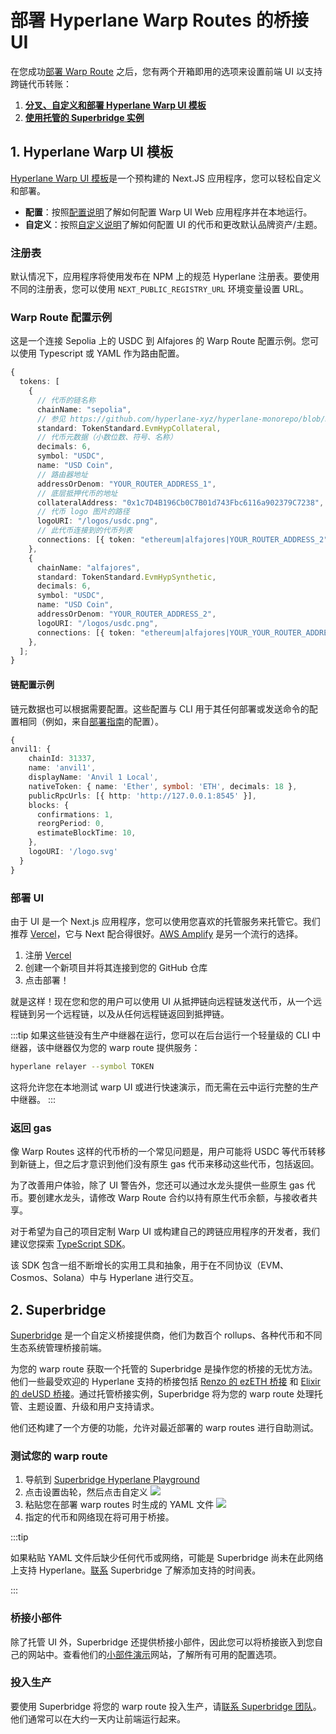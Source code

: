 # 部署 Hyperlane Warp Routes 的桥接 UI

在您成功[部署 Warp Route](/docs/guides/deploy-warp-route) 之后，您有两个开箱即用的选项来设置前端 UI 以支持跨链代币转账：

1. **[分叉、自定义和部署 Hyperlane Warp UI 模板](#fork--customize-the-ui)**
2. **[使用托管的 Superbridge 实例](#superbridge)**

## 1. Hyperlane Warp UI 模板

[Hyperlane Warp UI 模板](https://github.com/hyperlane-xyz/hyperlane-warp-ui-template)是一个预构建的 Next.JS 应用程序，您可以轻松自定义和部署。

- **配置**：按照[配置说明](https://github.com/hyperlane-xyz/hyperlane-warp-ui-template/blob/main/README.md)了解如何配置 Warp UI Web 应用程序并在本地运行。
- **自定义**：按照[自定义说明](https://github.com/hyperlane-xyz/hyperlane-warp-ui-template/blob/main/CUSTOMIZE.md)了解如何配置 UI 的代币和更改默认品牌资产/主题。

### 注册表

默认情况下，应用程序将使用发布在 NPM 上的规范 Hyperlane 注册表。要使用不同的注册表，您可以使用 `NEXT_PUBLIC_REGISTRY_URL` 环境变量设置 URL。

### Warp Route 配置示例

这是一个连接 Sepolia 上的 USDC 到 Alfajores 的 Warp Route 配置示例。您可以使用 Typescript 或 YAML 作为路由配置。

```typescript
{
  tokens: [
    {
      // 代币的链名称
      chainName: "sepolia",
      // 参见 https://github.com/hyperlane-xyz/hyperlane-monorepo/blob/main/typescript/sdk/src/token/TokenStandard.ts
      standard: TokenStandard.EvmHypCollateral,
      // 代币元数据（小数位数、符号、名称）
      decimals: 6,
      symbol: "USDC",
      name: "USD Coin",
      // 路由器地址
      addressOrDenom: "YOUR_ROUTER_ADDRESS_1",
      // 底层抵押代币的地址
      collateralAddress: "0x1c7D4B196Cb0C7B01d743Fbc6116a902379C7238",
      // 代币 logo 图片的路径
      logoURI: "/logos/usdc.png",
      // 此代币连接到的代币列表
      connections: [{ token: "ethereum|alfajores|YOUR_ROUTER_ADDRESS_2" }],
    },
    {
      chainName: "alfajores",
      standard: TokenStandard.EvmHypSynthetic,
      decimals: 6,
      symbol: "USDC",
      name: "USD Coin",
      addressOrDenom: "YOUR_ROUTER_ADDRESS_2",
      logoURI: "/logos/usdc.png",
      connections: [{ token: "ethereum|alfajores|YOUR_YOUR_ROUTER_ADDRESS_2" }],
    },
  ];
}
```

#### 链配置示例

链元数据也可以根据需要配置。这些配置与 CLI 用于其任何部署或发送命令的配置相同（例如，来自[部署指南](/docs/deploy-hyperlane.mdx)的配置）。

```typescript
{
anvil1: {
    chainId: 31337,
    name: 'anvil1',
    displayName: 'Anvil 1 Local',
    nativeToken: { name: 'Ether', symbol: 'ETH', decimals: 18 },
    publicRpcUrls: [{ http: 'http://127.0.0.1:8545' }],
    blocks: {
      confirmations: 1,
      reorgPeriod: 0,
      estimateBlockTime: 10,
    },
    logoURI: '/logo.svg'
  }
}
```

### 部署 UI

由于 UI 是一个 Next.js 应用程序，您可以使用您喜欢的托管服务来托管它。我们推荐 [Vercel](https://vercel.com)，它与 Next 配合得很好。[AWS Amplify](https://aws.amazon.com/amplify) 是另一个流行的选择。

1. 注册 [Vercel](https://vercel.com/)
2. 创建一个新项目并将其连接到您的 GitHub 仓库
3. 点击部署！

就是这样！现在您和您的用户可以使用 UI 从抵押链向远程链发送代币，从一个远程链到另一个远程链，以及从任何远程链返回到抵押链。

:::tip
如果这些链没有生产中继器在运行，您可以在后台运行一个轻量级的 CLI 中继器，该中继器仅为您的 warp route 提供服务：
```bash
hyperlane relayer --symbol TOKEN
```
这将允许您在本地测试 warp UI 或进行快速演示，而无需在云中运行完整的生产中继器。
:::

### 返回 gas

像 Warp Routes 这样的代币桥的一个常见问题是，用户可能将 USDC 等代币转移到新链上，但之后才意识到他们没有原生 gas 代币来移动这些代币，包括返回。

为了改善用户体验，除了 UI 警告外，您还可以通过水龙头提供一些原生 gas 代币。要创建水龙头，请修改 Warp Route 合约以持有原生代币余额，与接收者共享。

对于希望为自己的项目定制 Warp UI 或构建自己的跨链应用程序的开发者，我们建议您探索 [TypeScript SDK](https://github.com/hyperlane-xyz/hyperlane-monorepo/tree/main/typescript/sdk)。

该 SDK 包含一组不断增长的实用工具和抽象，用于在不同协议（EVM、Cosmos、Solana）中与 Hyperlane 进行交互。

## 2. Superbridge

[Superbridge](https://superbridge.app) 是一个自定义桥接提供商，他们为数百个 rollups、各种代币和不同生态系统管理桥接前端。

为您的 warp route 获取一个托管的 Superbridge 是操作您的桥接的无忧方法。他们一些最受欢迎的 Hyperlane 支持的桥接包括 [Renzo 的 ezETH 桥接](https://renzo.superbridge.app) 和 [Elixir 的 deUSD 桥接](https://elixir.superbridge.app)。通过托管桥接实例，Superbridge 将为您的 warp route 处理托管、主题设置、升级和用户支持请求。

他们还构建了一个方便的功能，允许对最近部署的 warp routes 进行自助测试。

### 测试您的 warp route

1. 导航到 [Superbridge Hyperlane Playground](https://hyperlane.superbridge.app)
2. 点击设置齿轮，然后点击自定义 ![](/img/deploy-warp-ui/superbridge-settings.png)
3. 粘贴您在部署 warp routes 时生成的 YAML 文件 ![](/img/deploy-warp-ui/superbridge-paste-yaml.png)
4. 指定的代币和网络现在将可用于桥接。

:::tip

如果粘贴 YAML 文件后缺少任何代币或网络，可能是 Superbridge 尚未在此网络上支持 Hyperlane。[联系](mailto:support@superbridge.app) Superbridge 了解添加支持的时间表。

:::

### 桥接小部件

除了托管 UI 外，Superbridge 还提供桥接小部件，因此您可以将桥接嵌入到您自己的网站中。查看他们的[小部件演示](https://widget-demos.superbridge.app/)网站，了解所有可用的配置选项。

### 投入生产

要使用 Superbridge 将您的 warp route 投入生产，请[联系 Superbridge 团队](mailto:alex@superbridge.app)。他们通常可以在大约一天内让前端运行起来。
